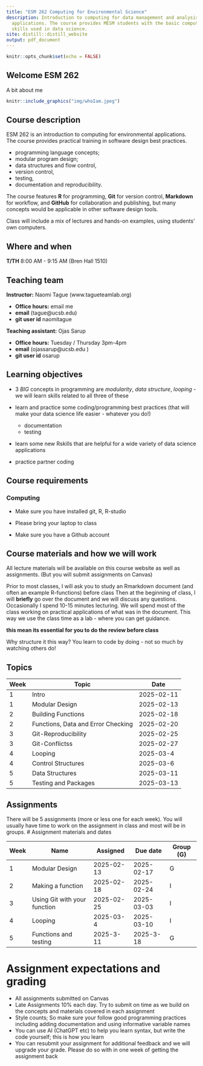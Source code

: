 ```yaml
---
title: "ESM 262 Computing for Environmental Science"
description: Introduction to computing for data management and analysis for environmental
  applications. The course provides MESM students with the basic computing and programming
  skills used in data science.
site: distill::distill_website
output: pdf_document
---
```


```r
knitr::opts_chunk$set(echo = FALSE)
```


## Welcome ESM 262

A bit about me


```r


knitr::include_graphics("img/whoIam.jpeg")
```




## Course description

ESM 262 is an introduction to computing for environmental applications. The course provides practical training in software design best practices. 

+ programming language concepts; 
+ modular program design; 
+ data structures and flow control, 
+ version control, 
+ testing, 
+ documentation and reproducibility. 

The course features **R** for programming, **Git** for version control, **Markdown** for workflow, and **GitHub** for collaboration and publishing, but many concepts would be applicable in other software design tools.


Class will include a mix of lectures and hands-on examples, using students' own computers.

## Where and when

**T/TH** 8:00 AM - 9:15 AM (Bren Hall 1510)


## Teaching team

**Instructor:** Naomi Tague (www.tagueteamlab.org)

-   **Office hours:** email me
-   **email**  (tague@ucsb.edu)
-   **git user id** naomitague

**Teaching assistant:** Ojas Sarup


-   **Office hours:**  Tuesday / Thursday 3pm-4pm
-   **email** (ojassarup@ucsb.edu )
-   **git user id** osarup



## Learning objectives

- 3 *BIG* concepts in programming are *modularity*, *data structure*, *looping* - we will learn skills related to all three of these

- learn and practice some coding/programming best practices (that will make your data science life easier - whatever you do!)
  - documentation
  - testing

- learn some new Rskills that are helpful for a wide variety of data science applications

- practice partner coding


## Course requirements

### Computing

-   Make sure you have installed git, R, R-studio

-   Please bring your laptop to class

-   Make sure you have a Github account

## Course materials and how we will work

All lecture materials will be available on this course website as well as assignments. (But you will submit assignments on Canvas)

Prior to most classes,  I will ask you to study an Rmarkdown document (and often an example R-functions) before class
Then at the beginning of class, I will **briefly** go over the document and we will discuss any questions. Occasionally I spend 10-15 minutes lecturing. We will spend most of the class working on practical applications of what was in the document.  This way we use the class time as a lab - where you can get guidance.  

**this mean its essential for you to do the review before class **

Why structure it this way?
You learn to code by doing - not so much by watching others do!




## Topics

|Week| Topic  | Date  | 
|----|--------|---------|
| 1 |Intro | 2025-02-11 | 
| 1 |Modular Design | 2025-02-13 | 
| 2 |Building Functions   | 2025-02-18 |
| 2 |Functions, Data and Error Checking   | 2025-02-20 |
| 3 |Git-Reproducibility   | 2025-02-25 |
| 3 |Git-Conflictss   | 2025-02-27 |
| 4 |Looping    | 2025-03-4 |
| 4 |Control Structures   | 2025-03-6 |
| 5 |Data Structures   | 2025-03-11 |  
| 5 |Testing and Packages   | 2025-03-13 |  


## Assignments

There will be 5  assignments (more or less one for each week). You will usually have time to work on the assignment in class and most will be in groups. 
# Assignment materials and dates

|Week| Name | Assigned   | Due date   | Group (G) | 
|----|--------|------------|------------|-------|
| 1 |Modular Design | 2025-02-13 | 2025-02-17 | G |
| 2 |Making a function   | 2025-02-18 | 2025-02-24 | I |
| 3 |Using Git with your function   | 2025-02-25 | 2025-03-03 | I |
| 4 |Looping   | 2025-03-4 | 2025-03-10 | I |
| 5 |Functions  and testing | 2025-3-11| 2025-3-18 | G |


# Assignment expectations and grading

- All assignments submitted on Canvas
- Late Assignments 10% each day. Try to submit on time as we build on the concepts and materials covered in each assignment
- Style counts; So make sure your follow good programming practices including adding documentation and using informative variable names
- You can use AI (ChatGPT etc) to help you learn syntax, but write the code yourself; this is how you learn
- You can resubmit your assignment for additional feedback and we will upgrade your grade. Please do so with in one week of getting the assignment back


